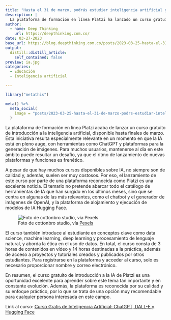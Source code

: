 ```yaml
---
title: "Hasta el 31 de marzo, podrás estudiar inteligencia artificial gratis en Platzi"
description: |
  La plataforma de formación en línea Platzi ha lanzado un curso gratuito de introducción a la inteligencia artificial, que estará disponible para su acceso hasta el 31 de marzo. El curso se enfoca en herramientas representativas de IA, como el chatbot y el generador de imágenes de OpenAI, así como la plataforma de alojamiento y ejecución de modelos de IA Hugging Face. Además, el curso incluye conceptos clave en la IA, como 'data science', 'machine learning', 'deep learning' y 'procesamiento de lenguaje natural', y también se aborda el papel que tienen las matemáticas y la ética en el uso de datos para la IA.
author:
  - name: Deep Thinking 
    url: https://deepthinking.com.co/
date: 03-27-2023
base_url: https://blog.deepthinking.com.co/posts/2023-03-25-hasta-el-31-de-marzo-podrs-estudiar-inteligencia-artificial-gratis-en-platzi/
output:
  distill::distill_article:
    self_contained: false
preview: ia.jpg
categories:
  - Educación
  - Inteligencia artificial

---
```


```r
library("metathis")

meta() %>%
  meta_social(
    image = "posts/2023-03-25-hasta-el-31-de-marzo-podrs-estudiar-inteligencia-artificial-gratis-en-platzi/ia.jpg",
  )

```


La plataforma de formación en línea Platzi acaba de lanzar un curso gratuito de introducción a la inteligencia artificial, disponible hasta finales de marzo. Esta iniciativa resulta especialmente relevante en un momento en que la IA está en pleno auge, con herramientas como ChatGPT y plataformas para la generación de imágenes. Para muchos usuarios, mantenerse al día en este ámbito puede resultar un desafío, ya que el ritmo de lanzamiento de nuevas plataformas y funciones es frenético.

A pesar de que hay muchos cursos disponibles sobre IA, no siempre son de calidad y, además, suelen ser muy costosos. Por eso, el lanzamiento de este curso por parte de una plataforma reconocida como Platzi es una excelente noticia. El temario no pretende abarcar todo el catálogo de herramientas de IA que han surgido en los últimos meses, sino que se centra en algunas de las más relevantes, como el chatbot y el generador de imágenes de OpenAI, y la plataforma de alojamiento y ejecución de modelos de IA Hugging Face.

![Foto de cottonbro studio, vía [Pexels](https://www.pexels.com){target="_blank"}](ia.jpg)

El curso también introduce al estudiante en conceptos clave como data science, machine learning, deep learning y procesamiento de lenguaje natural, y aborda la ética en el uso de datos. En total, el curso consta de 3 horas de contenidos en vídeo y 14 horas destinadas a la práctica, además de acceso a proyectos y tutoriales creados y publicados por otros estudiantes. Para registrarse en la plataforma y acceder al curso, solo es necesario proporcionar nombre y correo electrónico.

En resumen, el curso gratuito de introducción a la IA de Platzi es una oportunidad excelente para aprender sobre este tema tan importante y en constante evolución. Además, la plataforma es reconocida por su calidad y su enfoque práctico, por lo que se trata de una opción muy recomendable para cualquier persona interesada en este campo.

Link al curso: [Curso Gratis de Inteligencia Artificial: ChatGPT, DALL-E y Hugging Face](https://platzi.com/cursos/ai/){target="_blank"}

